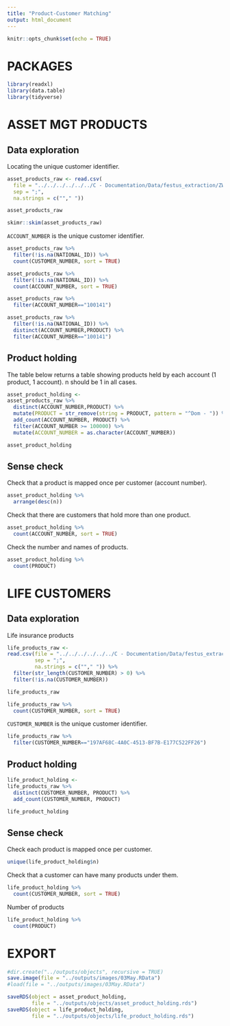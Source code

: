 ```yaml
---
title: "Product-Customer Matching"
output: html_document
---
```


```r
knitr::opts_chunk$set(echo = TRUE)
```


# PACKAGES

```r
library(readxl)
library(data.table)
library(tidyverse)
```

# ASSET MGT PRODUCTS

## Data exploration

Locating the unique customer identifier.

```r
asset_products_raw <- read.csv(
  file = "../../../../../../C - Documentation/Data/festus_extraction/ZW/customer_investment.csv", 
  sep = ";", 
  na.strings = c(""," "))

asset_products_raw
```

```r
skimr::skim(asset_products_raw)
```

`ACCOUNT_NUMBER` is the unique customer identifier.

```r
asset_products_raw %>% 
  filter(!is.na(NATIONAL_ID)) %>% 
  count(CUSTOMER_NUMBER, sort = TRUE)

asset_products_raw %>% 
  filter(!is.na(NATIONAL_ID)) %>% 
  count(ACCOUNT_NUMBER, sort = TRUE)

asset_products_raw %>% 
  filter(ACCOUNT_NUMBER=="100141")

asset_products_raw %>% 
  filter(!is.na(NATIONAL_ID)) %>% 
  distinct(ACCOUNT_NUMBER,PRODUCT) %>% 
  filter(ACCOUNT_NUMBER=="100141")
```

## Product holding

The table below returns a table showing products held by each account (1 product, 1 account). n should be 1 in all cases.

```r
asset_product_holding <-
asset_products_raw %>% 
  distinct(ACCOUNT_NUMBER,PRODUCT) %>% 
  mutate(PRODUCT = str_remove(string = PRODUCT, pattern = "^Dom - ")) %>% 
  add_count(ACCOUNT_NUMBER, PRODUCT) %>% 
  filter(ACCOUNT_NUMBER >= 100000) %>% 
  mutate(ACCOUNT_NUMBER = as.character(ACCOUNT_NUMBER))

asset_product_holding
```


## Sense check

Check that a product is mapped once per customer (account number).

```r
asset_product_holding %>% 
  arrange(desc(n))
```

Check that there are customers that hold more than one product.

```r
asset_product_holding %>% 
  count(ACCOUNT_NUMBER, sort = TRUE)
```

Check the number and names of products.

```r
asset_product_holding %>% 
  count(PRODUCT)
```

# LIFE CUSTOMERS

## Data exploration

Life insurance products

```r
life_products_raw <- 
read.csv(file = "../../../../../../C - Documentation/Data/festus_extraction/ZW/customer_life_insurance.oipa.csv",
         sep = ";",
         na.strings = c(""," ")) %>% 
  filter(str_length(CUSTOMER_NUMBER) > 0) %>%
  filter(!is.na(CUSTOMER_NUMBER))

life_products_raw
```


```r
life_products_raw %>% 
  count(CUSTOMER_NUMBER, sort = TRUE)
```

`CUSTOMER_NUMBER` is the unique customer identifier.

```r
life_products_raw %>% 
  filter(CUSTOMER_NUMBER=="197AF68C-4A0C-4513-BF7B-E177C522FF26")
```

## Product holding

```r
life_product_holding <-
life_products_raw %>% 
  distinct(CUSTOMER_NUMBER, PRODUCT) %>% 
  add_count(CUSTOMER_NUMBER, PRODUCT)

life_product_holding
```
## Sense check

Check each product is mapped once per customer.

```r
unique(life_product_holding$n)
```
Check that a customer can have many products under them.

```r
life_product_holding %>% 
  count(CUSTOMER_NUMBER, sort = TRUE)
```

Number of products

```r
life_product_holding %>% 
  count(PRODUCT)
```


# EXPORT

```r
#dir.create("../outputs/objects", recursive = TRUE)
save.image(file = "../outputs/images/03May.RData")
#load(file = "../outputs/images/03May.RData")

saveRDS(object = asset_product_holding, 
        file = "../outputs/objects/asset_product_holding.rds")
saveRDS(object = life_product_holding, 
        file = "../outputs/objects/life_product_holding.rds")
```









